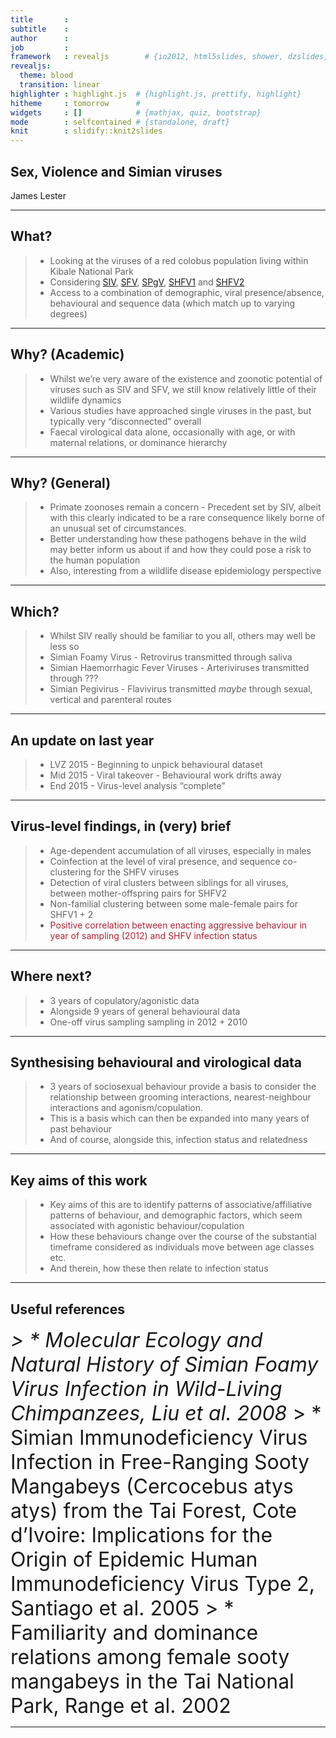 ```yaml
---
title       : 
subtitle    : 
author      : 
job         : 
framework   : revealjs        # {io2012, html5slides, shower, dzslides, ...}
revealjs: 
  theme: blood
  transition: linear
highlighter : highlight.js  # {highlight.js, prettify, highlight}
hitheme     : tomorrow      # 
widgets     : []            # {mathjax, quiz, bootstrap}
mode        : selfcontained # {standalone, draft}
knit        : slidify::knit2slides
---
```


## Sex, Violence and Simian viruses
James Lester

---

## What?

> * Looking at the viruses of a red colobus population living within Kibale National Park
> * Considering <a href="url">SIV</a>, <a href="url">SFV</a>, <a href="url">SPgV</a>, <a href="url">SHFV1</a> and <a href="url">SHFV2</a>
> * Access to a combination of demographic, viral presence/absence, behavioural and sequence data (which match up to varying degrees)

---

## Why? (Academic)

> * Whilst we're very aware of the existence and zoonotic potential of viruses such as SIV and SFV, we still know relatively little of their wildlife dynamics
> * Various studies have approached single viruses in the past, but typically very "disconnected" overall
> * Faecal virological data alone, occasionally with age, or with maternal relations, or dominance hierarchy

---

## Why? (General)

> * Primate zoonoses remain a concern - Precedent set by SIV, albeit with this clearly indicated to be a rare consequence likely borne of an unusual set of circumstances.
> * Better understanding how these pathogens behave in the wild may better inform us about if and how they could pose a risk to the human population
> * Also, interesting from a wildlife disease epidemiology perspective

---

## Which?

> * Whilst SIV really should be familiar to you all, others may well be less so
> * Simian Foamy Virus - Retrovirus transmitted through saliva
> * Simian Haemorrhagic Fever Viruses - Arteriviruses transmitted through ???
> * Simian Pegivirus - Flavivirus transmitted *maybe* through sexual, vertical and parenteral routes

---

## An update on last year

> * LVZ 2015 - Beginning to unpick behavioural dataset
> * Mid 2015 - Viral takeover - Behavioural work drifts away
> * End 2015 - Virus-level analysis "complete"

--- 

## Virus-level findings, in (very) brief
> * Age-dependent accumulation of all viruses, especially in males
> * Coinfection at the level of viral presence, and sequence co-clustering for the SHFV viruses
> * Detection of viral clusters between siblings for all viruses, between mother-offspring pairs for SHFV2
> * Non-familial clustering between some male-female pairs for SHFV1 + 2
> * <font color=#a23>Positive correlation between enacting aggressive behaviour in year of sampling (2012) and SHFV infection status</font>

---

## Where next? 

> * 3 years of copulatory/agonistic data
> * Alongside 9 years of general behavioural data
> * One-off virus sampling sampling in 2012 + 2010

---

## Synthesising behavioural and virological data

> * 3 years of sociosexual behaviour provide a basis to consider the relationship between grooming interactions, nearest-neighbour interactions and agonism/copulation.
> * This is a basis which can then be expanded into many years of past behaviour
> * And of course, alongside this, infection status and relatedness

---

## Key aims of this work

> * Key aims of this are to identify patterns of associative/affiliative patterns of behaviour, and demographic factors, which seem associated with agonistic behaviour/copulation
> * How these behaviours change over the course of the substantial timeframe considered as individuals move between age classes etc.
> * And therein, how these then relate to infection status

---

## Useful references
<i> <font size="6">
> * Molecular Ecology and Natural History of Simian Foamy Virus Infection in Wild-Living Chimpanzees, Liu et al. 2008</i>
> * Simian Immunodeficiency Virus Infection in Free-Ranging Sooty Mangabeys (Cercocebus atys atys) from the Tai Forest, Cote d'Ivoire: Implications for the Origin of Epidemic Human Immunodeficiency Virus Type 2, Santiago et al. 2005
> * Familiarity and dominance relations among female sooty mangabeys in the Tai National Park, Range et al. 2002</font></i>

---